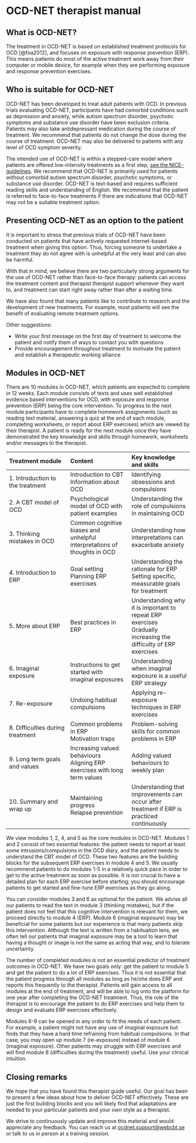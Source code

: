 # OCD-NET therapist manual

## What is OCD-NET?

The treatment in OCD-NET is based on established treatment protocols for OCD [@foa2012], and focuses on exposure with response prevention (ERP). This means patients do most of the active treatment work away from their computer or mobile device, for example when they are performing exposure and response prevention exercises.

## Who is suitable for OCD-NET

OCD-NET has been developed to treat adult patients with OCD. In previous trials evaluating OCD-NET, participants have had comorbid conditions such as depression and anxiety, while autism spectrum disorder, psychotic symptoms and substance use disorder have been exclusion criteria. Patients may also take antidepressant medication during the course of treatment. We recommend that patients do not change the dose during the course of treatment. OCD-NET may also be delivered to patients with any level of OCD symptom severity.

The intended use of OCD-NET is within a stepped-care model where patients are offered low-intensity treatments as a first step, [see the NICE-guidelines](https://www.nice.org.uk/guidance/CG31/chapter/1-Guidance#stepped-care-for-adults-young-people-and-children-with-ocd-or-bdd). We recommend that OCD-NET is primarily used for patients without comorbid autism spectrum disorder, psychotic symptoms, or substance use disorder. OCD-NET is text-based and requires sufficient reading skills and understanding of English. We recommend that the patient is referred to face-to-face treatments if there are indications that OCD-NET may not be a suitable treatment option.

## Presenting OCD-NET as an option to the patient

It is important to stress that previous trials of OCD-NET have been conducted on patients that have actively requested internet-based treatment when giving this option. Thus, forcing someone to undertake a treatment they do not agree with is unhelpful at the very least and can also be harmful.

With that in mind, we believe there are two particularly strong arguments for the use of OCD-NET rather than face-to-face therapy: patients can access the treatment content and therapist therapist support whenever they want to, and treatment can start right away rather than after a waiting time.

We have also found that many patients like to contribute to research and the development of new treatments. For example, most patients will see the benefit of evaluating remote treatment options.

Other suggestions:

* Write your first message on the first day of treatment to welcome the patient and notify them of ways to contact you with questions
* Provide encouragement throughout treatment to motivate the patient and establish a therapeutic working alliance

## Modules in OCD-NET

There are 10 modules in OCD-NET, which patients are expected to complete in 12 weeks. Each module consists of texts and uses well established evidence based interventions for OCD, with exposure and response prevention (ERP) being the core intervention. To progress to the next module participants have to complete homework assignments (such as reading text material, answering a quiz at the end of each module, completing worksheets, or report about ERP exercises) which are viewed by their therapist. A patient is ready for the next module once they have demonstrated the key knowledge and skills through homework, worksheets and/or messages to the therapist.

| **Treatment module** | **Content** | **Key knowledge and skills** |
| :--- | :--- | :--- |
| 1. Introduction to the treatment | Introduction to CBT <br> Information about OCD | Identifying obsessions and compulsions |
| 2. A CBT model of OCD | Psychological model of OCD with patient examples | Understanding the role of compulsions in maintaining OCD |
| 3. Thinking mistakes in OCD | Common cognitive biases and unhelpful interpretations of thoughts in OCD | Understanding how interpretations can exacerbate anxiety |
| 4. Introduction to ERP | Goal setting <br> Planning ERP exercises | Understanding the rationale for ERP <br> Setting specific, measurable goals for treatment |
| 5. More about ERP | Best practices in ERP | Understanding why it is important to repeat ERP exercises <br> Gradually increasing the difficulty of ERP exercises |
| 6. Imaginal exposure | Instructions to get started with imaginal exposures | Understanding when imaginal exposure is a useful ERP strategy |
| 7. Re-exposure | Undoing habitual compulsions | Applying re-exposure techniques in ERP exercises |
| 8. Difficulties during treatment | Common problems in ERP <br> Motivation traps | Problem-solving skills for common problems in ERP |
| 9. Long term goals and values | Increasing valued behaviours <br> Aligning ERP exercises with long term values | Adding valued behaviours to weekly plan |
| 10. Summary and wrap up | Maintaining progress <br> Relapse prevention | Understanding that improvements can occur after treatment if ERP is practiced continuously |

We view modules 1, 2, 4, and 5 as the core modules in OCD-NET. Modules 1 and 2 consist of two essential features: the patient needs to report at least some intrusions/compulsions in the OCD diary, and the patient needs to understand the CBT model of OCD. These two features are the building blocks for the subsequent ERP exercises in module 4 and 5. We usually recommend patients to do modules 1-5 in a relatively quick pace in order to get to the active treatment as soon as possible. It is not crucial to have a detailed plan for each ERP exercise before starting; you should encourage patients to get started and fine-tune ERP exercises as they go along.

You can consider modules 3 and 6 as optional for the patient. We advise all our patients to read the text in module 3 (thinking mistakes), but if the patient does not feel that this cognitive intervention is relevant for them, we proceed directly to module 4 (ERP). Module 6 (imaginal exposure) may be beneficial for some patients but our experience is that many patients skip this intervention. Although the text is written from a habituation lens, we often tell our patients that imaginal exposure may be a tool to learn that having a thought or image is not the same as acting that way, and to tolerate uncertainty.

The number of completed modules is not an essential predictor of treatment outcomes in OCD-NET. We have two goals only: get the patient to module 5 and get the patient to do a lot of ERP exercises. Thus it is not essential that the patient progress through all modules as long as he/she does ERP and reports this frequently to the therapist. Patients will gain access to all modules at the end of treatment, and will be able to log onto the platform for one year after completing the OCD-NET treatment. Thus, the role of the therapist is to encourage the patient to do ERP exercises and help them to design and evaluate ERP exercises effectively.

Modules 6-9 can be opened in any order to fit the needs of each patient. For example, a patient might not have any use of imaginal exposure but finds that they have a hard time refraining from habitual compulsions. In that case, you may open up module 7 (re-exposure) instead of module 6 (imaginal exposure). Other patients may struggle with ERP exercises and will find module 8 (difficulties during the treatment) useful. Use your clinical intuition.

## Closing remarks

We hope that you have found this therapist guide useful. Our goal has been to present a few ideas about how to deliver OCD-NET effectively. These are just the first building blocks and you will likely find that adaptations are needed to your particular patients and your own style as a therapist.

We strive to continuously update and improve this material and would appreciate any feedback. You can reach us at <ocdnet.support@webcbt.se> or talk to us in person at a training session.
